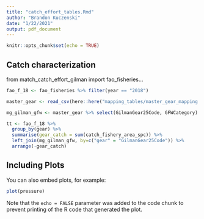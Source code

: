 ```yaml
---
title: "catch_effort_tables.Rmd"
author: "Brandon Kuczenski"
date: "1/22/2021"
output: pdf_document
---
```


```r
knitr::opts_chunk$set(echo = TRUE)
```

## Catch characterization

from match_catch_effort_gilman import fao_fisheries...


```r

fao_f_18 <- fao_fisheries %>% filter(year == "2018")

master_gear <- read_csv(here::here("mapping_tables/master_gear_mapping.csv"))

mg_gilman_gfw <- master_gear %>% select(GilmanGear25Code, GFWCategory)

tt <- fao_f_18 %>% 
  group_by(gear) %>% 
  summarise(gear_catch = sum(catch_fishery_area_spc)) %>% 
  left_join(mg_gilman_gfw, by=c("gear" = "GilmanGear25Code")) %>%
  arrange(-gear_catch)

```

## Including Plots

You can also embed plots, for example:

```r
plot(pressure)
```

Note that the `echo = FALSE` parameter was added to the code chunk to prevent printing of the R code that generated the plot.
